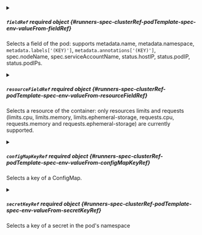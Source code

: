 


<details className="config-field" data-expandable="true">
<summary>

##### `fieldRef` <span className="config-field-required" data-required="false">required</span> <span className="config-field-type">object</span> <span className="config-field-default"></span> <span className="config-field-enum"></span> {#runners-spec-clusterRef-podTemplate-spec-env-valueFrom-fieldRef}

Selects a field of the pod: supports metadata.name, metadata.namespace, `metadata.labels['(KEY)']`, `metadata.annotations['(KEY)']`,
spec.nodeName, spec.serviceAccountName, status.hostIP, status.podIP, status.podIPs.

</summary>

<PartialFieldRefreference />


</details>



<details className="config-field" data-expandable="true">
<summary>

##### `resourceFieldRef` <span className="config-field-required" data-required="false">required</span> <span className="config-field-type">object</span> <span className="config-field-default"></span> <span className="config-field-enum"></span> {#runners-spec-clusterRef-podTemplate-spec-env-valueFrom-resourceFieldRef}

Selects a resource of the container: only resources limits and requests
(limits.cpu, limits.memory, limits.ephemeral-storage, requests.cpu, requests.memory and requests.ephemeral-storage) are currently supported.

</summary>

<PartialResourceFieldRefreference />


</details>



<details className="config-field" data-expandable="true">
<summary>

##### `configMapKeyRef` <span className="config-field-required" data-required="false">required</span> <span className="config-field-type">object</span> <span className="config-field-default"></span> <span className="config-field-enum"></span> {#runners-spec-clusterRef-podTemplate-spec-env-valueFrom-configMapKeyRef}

Selects a key of a ConfigMap.

</summary>

<PartialConfigMapKeyRefreference />


</details>



<details className="config-field" data-expandable="true">
<summary>

##### `secretKeyRef` <span className="config-field-required" data-required="false">required</span> <span className="config-field-type">object</span> <span className="config-field-default"></span> <span className="config-field-enum"></span> {#runners-spec-clusterRef-podTemplate-spec-env-valueFrom-secretKeyRef}

Selects a key of a secret in the pod's namespace

</summary>

<PartialSecretKeyRefreference />


</details>
